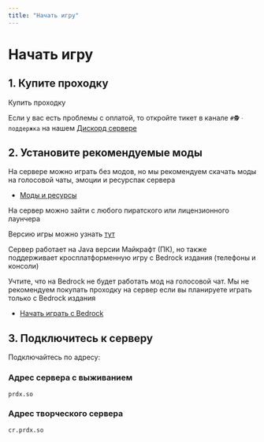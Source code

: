 ```yaml
---
title: "Начать игру"
---
```


# Начать игру

## 1. Купите проходку

<FatLink href="/access">Купить проходку</FatLink>

Если у вас есть проблемы с оплатой, то откройте тикет в канале `#🕵ㆍподдержка` на нашем [Дискорд сервере](https://discord.gg/prdxso)

## 2. Установите рекомендуемые моды

На сервере можно играть без модов, но мы рекомендуем скачать моды на голосовой чаты, эмоции и ресурспак сервера

- [Моды и ресурсы](/wiki/mods)

<CollapseBlock>

<Collapse summary="Каой можно использовать лаунчер?">

На сервер можно зайти с любого пиратского или лицензионного лаунчера

Версию игры можно узнать [тут](/stats)

</Collapse>

<Collapse summary="Как играть с Бэдрок (телефоны и консоли)">

Сервер работает на Java версии Майкрафт (ПК), но также поддерживает кросплатформенную игру с Bedrock издания (телефоны и консоли)

Учтите, что на Bedrock не будет работать мод на голосовой чат. Мы не рекомендуем покупать проходку на сервер если вы планируете играть только с Bedrock издания

- [Начать играть с Bedrock](/wiki/getting-started/bedrock)

</Collapse>

</CollapseBlock>

## 3. Подключитесь к серверу

Подключайтесь по адресу:

### Адрес сервера с выживанием

```
prdx.so
```

### Адрес творческого сервера

```
cr.prdx.so
```
